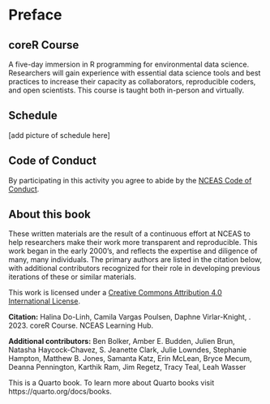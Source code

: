 # Preface

## coreR Course

A five-day immersion in R programming for environmental data science. Researchers will gain experience with essential data science tools and best practices to increase their capacity as collaborators, reproducible coders, and open scientists. This course is taught both in-person and virtually. 

## Schedule

[add picture of schedule here]

## Code of Conduct

By participating in this activity you agree to abide by the [NCEAS Code of Conduct](https://www.nceas.ucsb.edu/sites/default/files/2021-11/NCEAS_Code-of-Conduct_Nov2021_0.pdf). 

## About this book

These written materials are the result of a continuous effort at NCEAS to help researchers make their work more transparent and reproducible. This work began in the early 2000’s, and reflects the expertise and diligence of many, many individuals. The primary authors are listed in the citation below, with additional contributors recognized for their role in developing previous iterations of these or similar materials.

This work is licensed under a [Creative Commons Attribution 4.0 International License](http://creativecommons.org/licenses/by/4.0/).

**Citation:** Halina Do-Linh, Camila Vargas Poulsen, Daphne Virlar-Knight, . 2023. coreR Course. NCEAS Learning Hub.

**Additional contributors:** Ben Bolker, Amber E. Budden, Julien Brun, Natasha Haycock-Chavez, S. Jeanette Clark, Julie Lowndes, Stephanie Hampton, Matthew B. Jones, Samanta Katz, Erin McLean, Bryce Mecum, Deanna Pennington, Karthik Ram, Jim Regetz, Tracy Teal, Leah Wasser

This is a Quarto book. To learn more about Quarto books visit https://quarto.org/docs/books.